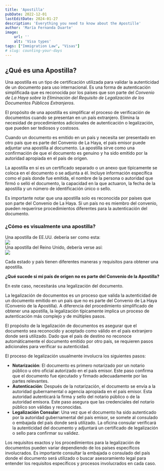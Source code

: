 ```yaml
---
title: 'Apostilla'
pubDate: 2022-12-01
lastEditDate: 2024-01-27
description: 'Everything you need to know about the Apostille'
author: 'María Fernanda Duarte'
image:
    url: ''
    alt: 'Visa types'
tags: ["Immigration Law", "Visas"]
# slug: counting-your-days
---
```


## ¿Qué es una Apostilla?

Una apostilla es un tipo de certificación utilizada para validar la autenticidad de un documento para uso internacional. Es una forma de autenticación simplificada que es reconocida por los países que son parte del *Convenio de La Haya sobre la Eliminación del Requisito de Legalización de los Documentos Públicos Extranjeros*.

<ApostilleCountries client:load />

El propósito de una apostilla es simplificar el proceso de verificación de documentos cuando se presentan en un país extranjero. Elimina la necesidad de procedimientos adicionales de autenticación o legalización, que pueden ser tediosos y costosos.

Cuando un documento es emitido en un país y necesita ser presentado en otro país que es parte del Convenio de La Haya, el país emisor puede adjuntar una apostilla al documento. La apostilla sirve como una confirmación de que el documento es genuino y ha sido emitido por la autoridad apropiada en el país de origen.

La apostilla en sí es un certificado separado o un anexo que típicamente se coloca en el documento o se adjunta a él. Incluye información específica como el país donde fue emitida, el nombre de la persona o autoridad que firmó o selló el documento, la capacidad en la que actuaron, la fecha de la apostilla y un número de identificación único o sello.

Es importante notar que una apostilla solo es reconocida por países que son parte del Convenio de La Haya. Si un país no es miembro del convenio, pueden requerirse procedimientos diferentes para la autenticación del documento.

### ¿Cómo es visualmente una apostilla?

<div class="flex">
    <div class="w-full md:w-1/2 border-r">
        <div class="font-light text-sm mb-1 text-center">Una apostilla de EE.UU. debería ser como esta:</div>
        <img class="mt-1" src="/images/visas/apostille-USA.png" />
    </div>
    <div class="w-full md:w-1/2">
        <div class="font-light text-sm mb-1 text-center">Una apostilla del Reino Unido, debería verse así:</div>
        <img class="mt-1" src="/images/visas/apostille-UK.png" />
    </div>
</div>

Cada estado y país tienen diferentes maneras y requisitos para obtener una apostilla.

**¿Qué sucede si mi país de origen no es parte del Convenio de la Apostilla?**

En este caso, necesitarás una legalización del documento.

La legalización de documentos es un proceso que valida la autenticidad de un documento emitido en un país que no es parte del Convenio de La Haya (Convenio de la Apostilla). A diferencia del procedimiento simplificado de obtener una apostilla, la legalización típicamente implica un proceso de autenticación más complejo y de múltiples pasos.

El propósito de la legalización de documentos es asegurar que el documento sea reconocido y aceptado como válido en el país extranjero donde será utilizado. Dado que el país de destino no reconoce automáticamente el documento emitido por otro país, se requieren pasos adicionales para verificar su autenticidad.

El proceso de legalización usualmente involucra los siguientes pasos:

- **Notarización**: El documento es primero notarizado por un notario público u otro oficial autorizado en el país emisor. Este paso confirma que el documento fue ejecutado y firmado adecuadamente por las partes relevantes.
- **Autenticación**: Después de la notarización, el documento se envía a la autoridad gubernamental o agencia apropiada en el país emisor. Esta autoridad autenticará la firma y sello del notario público o de la autoridad emisora. Este paso asegura que las credenciales del notario público son válidas y reconocidas.
- **Legalización Consular**: Una vez que el documento ha sido autenticado por la autoridad gubernamental del país emisor, se somete al consulado o embajada del país donde será utilizado. La oficina consular verificará la autenticidad del documento y adjuntará un certificado de legalización o sello para confirmar su validez.

Los requisitos exactos y los procedimientos para la legalización de documentos pueden variar dependiendo de los países específicos involucrados. Es importante consultar la embajada o consulado del país donde el documento será utilizado o buscar asesoramiento legal para entender los requisitos específicos y procesos involucrados en cada caso.
